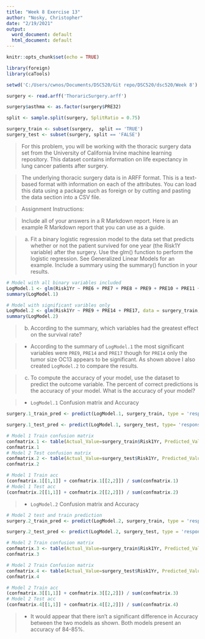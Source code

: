 ```yaml
---
title: "Week 8 Exercise 13"
author: "Nosky, Christopher"
date: "2/19/2021"
output:
  word_document: default
  html_document: default
---
```


```r
knitr::opts_chunk$set(echo = TRUE)

library(foreign)
library(caTools)

setwd('C:/Users/cwnos/Documents/DSC520/Git repo/DSC520/dsc520/Week 8')

surgery <- read.arff('ThoraricSurgery.arff')

surgery$asthma <- as.factor(surgery$PRE32)

split <- sample.split(surgery, SplitRatio = 0.75)

surgery_train <- subset(surgery,  split == 'TRUE')
surgery_test <- subset(surgery, split == 'FALSE')
```

>For this problem, you will be working with the thoracic surgery data set from the University of California Irvine machine learning repository. This dataset contains information on life expectancy in lung cancer patients after surgery.

>The underlying thoracic surgery data is in ARFF format. This is a text-based format with information on each of the attributes. You can load this data using a package such as foreign or by cutting and pasting the data section into a CSV file.

>Assignment Instructions:

>Include all of your answers in a R Markdown report. Here is an example R Markdown report that you can use as a guide.

>a. Fit a binary logistic regression model to the data set that predicts whether or not the patient survived for one year (the Risk1Y variable) after the surgery. Use the glm() function to perform the logistic regression. See Generalized Linear Models for an example. Include a summary using the summary() function in your results.

```r
# Model with all binary variables included
LogModel.1 <- glm(Risk1Yr ~ PRE6 + PRE7 + PRE8 + PRE9 + PRE10 + PRE11 + PRE14 + PRE17 + PRE19 + PRE25 + PRE30, data = surgery_train, family = 'binomial')
summary(LogModel.1)
```
```r
# Model with significant varibles only
LogModel.2 <- glm(Risk1Yr ~ PRE9 + PRE14 + PRE17, data = surgery_train, family = 'binomial')
summary(LogModel.2)

```


>b. According to the summary, which variables had the greatest effect on the survival rate?

  >+ According to the summary of `LogModel.1` the most significant variables were `PRE9`, `PRE14` and `PRE17` though for `PRE14` only the tumor size OC13 appears to be significant. As shown above I also created `LogModel.2` to compare the results. 

>c. To compute the accuracy of your model, use the dataset to predict the outcome variable. The percent of correct predictions is the accuracy of your model. What is the accuracy of your model?

>+ `LogModel.1` Confusion matrix and Accuracy

```r
surgery.1_train_pred <- predict(LogModel.1, surgery_train, type = 'response')

surgery.1_test_pred <- predict(LogModel.1, surgery_test, type= 'response') 

# Model 1 Train confusion matrix
confmatrix.1 <- table(Actual_Value=surgery_train$Risk1Yr, Predicted_Value = surgery.1_train_pred > 0.5)
confmatrix.1
# Model 2 Test confusion matrix
confmatrix.2 <- table(Actual_Value=surgery_test$Risk1Yr, Predicted_Value = surgery.1_test_pred > 0.5)
confmatrix.2

```

```r
# Model 1 Train acc
(confmatrix.1[[1,1]] + confmatrix.1[[2,2]]) / sum(confmatrix.1)
# Model 1 Test acc
(confmatrix.2[[1,1]] + confmatrix.2[[2,2]]) / sum(confmatrix.2)
```

>+ `LogModel.2` Confusion matrix and Accuracy

```r
# Model 2 test and train prediction 
surgery.2_train_pred <- predict(LogModel.2, surgery_train, type = 'response')

surgery.2_test_pred <- predict(LogModel.2, surgery_test, type = 'response')

# Model 2 Train confusion matrix
confmatrix.3 <- table(Actual_Value=surgery_train$Risk1Yr, Predicted_Value = surgery.2_train_pred > 0.5)
confmatrix.3

# Model 2 Train Confusion matrix
confmatrix.4 <- table(Actual_Value=surgery_test$Risk1Yr, Predicted_Value = surgery.2_test_pred > 0.5)
confmatrix.4
```

```r
# Model 2 Train acc
(confmatrix.3[[1,1]] + confmatrix.3[[2,2]]) / sum(confmatrix.3)
# Model 2 Test acc
(confmatrix.4[[1,1]] + confmatrix.4[[2,2]]) / sum(confmatrix.4)
```

>+ It would appear that there isn't a significant difference in Accuracy between the two models as shown. Both models present an accuracy of 84-85%. 